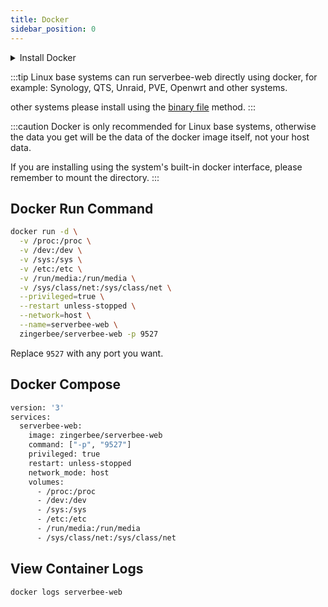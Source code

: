 ```yaml
---
title: Docker
sidebar_position: 0
---
```



<details>
    <summary>Install Docker</summary>
    <CodeBlock>{dockerCMD}</CodeBlock>
</details>

:::tip
Linux base systems can run serverbee-web directly using docker, for example: Synology, QTS, Unraid, PVE, Openwrt and other systems.

other systems please install using the [binary file](/usage/linux) method.
:::

:::caution
Docker is only recommended for Linux base systems, otherwise the data you get will be the data of the docker image itself, not your host data.

If you are installing using the system's built-in docker interface, please remember to mount the directory.
:::

## Docker Run Command

```bash
docker run -d \
  -v /proc:/proc \
  -v /dev:/dev \
  -v /sys:/sys \
  -v /etc:/etc \
  -v /run/media:/run/media \
  -v /sys/class/net:/sys/class/net \
  --privileged=true \
  --restart unless-stopped \
  --network=host \
  --name=serverbee-web \
  zingerbee/serverbee-web -p 9527
```
Replace `9527` with any port you want.

## Docker Compose
```bash
version: '3'
services:
  serverbee-web:
    image: zingerbee/serverbee-web
    command: ["-p", "9527"]
    privileged: true
    restart: unless-stopped
    network_mode: host
    volumes:
      - /proc:/proc
      - /dev:/dev
      - /sys:/sys
      - /etc:/etc
      - /run/media:/run/media
      - /sys/class/net:/sys/class/net
```

## View Container Logs

```bash
docker logs serverbee-web
```

